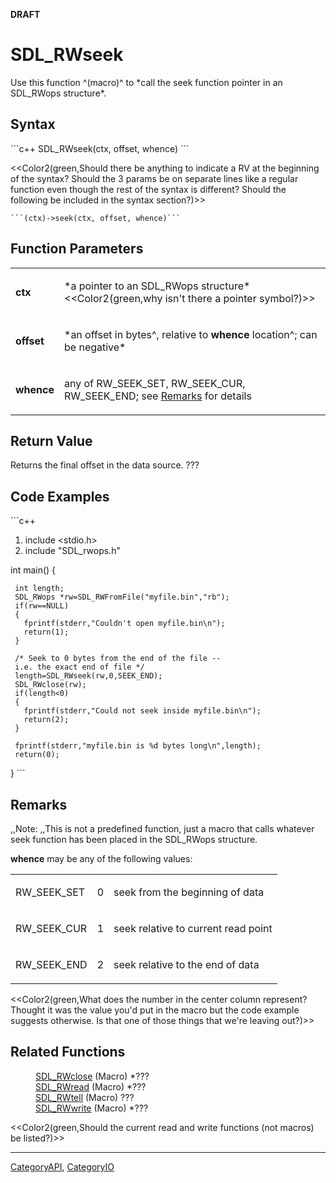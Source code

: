 <!-- pragma section-numbers off -->
<!-- pragma disable-camelcase -->
'''DRAFT'''

= SDL_RWseek =
Use this function ^(macro)^ to *call the seek function pointer in an SDL_RWops structure*.


== Syntax ==
```c++
SDL_RWseek(ctx, offset, whence)
```

<<Color2(green,Should there be anything to indicate a RV at the beginning of the syntax?  Should the 3 params be on separate lines like a regular function even though the rest of the syntax is different?  Should the following be included in the syntax section?)>>
 ```(ctx)->seek(ctx, offset, whence)```

== Function Parameters ==
{|
|'''ctx'''
|*a pointer to an SDL_RWops structure* <<Color2(green,why isn't there a pointer symbol?)>>
|-
|'''offset'''
|*an offset in bytes^, relative to '''whence''' location^; can be negative*
|-
|'''whence'''
|any of RW_SEEK_SET, RW_SEEK_CUR, RW_SEEK_END; see [[#whence|Remarks]] for details
|}

== Return Value ==
Returns the final offset in the data source. ???

== Code Examples ==
```c++
#include <stdio.h>
#include "SDL_rwops.h"

int main()
{
  int length;
  SDL_RWops *rw=SDL_RWFromFile("myfile.bin","rb");
  if(rw==NULL)
  {
    fprintf(stderr,"Couldn't open myfile.bin\n");
    return(1);
  }

  /* Seek to 0 bytes from the end of the file -- i.e. the exact end of file */
  length=SDL_RWseek(rw,0,SEEK_END);
  SDL_RWclose(rw);
  if(length<0)
  {
    fprintf(stderr,"Could not seek inside myfile.bin\n");
    return(2);
  }

  fprintf(stderr,"myfile.bin is %d bytes long\n",length);
  return(0);
}
```

== Remarks ==
,,Note: ,,This is not a predefined function, just a macro that calls whatever seek function has been placed in the SDL_RWops structure.

<span id="whence"></span>'''whence''' may be any of the following values:
{|
|RW_SEEK_SET
|0
|seek from the beginning of data
|-
|RW_SEEK_CUR
|1
|seek relative to current read point
|-
|RW_SEEK_END
|2
|seek relative to the end of data
|}

<<Color2(green,What does the number in the center column represent?  Thought it was the value you'd put in the macro but the code example suggests otherwise.  Is that one of those things that we're leaving out?)>>

== Related Functions ==
:[[SDL_RWclose]] (Macro) *???
:[[SDL_RWread]] (Macro) *???
:[[SDL_RWtell]] (Macro) ???
:[[SDL_RWwrite]] (Macro) *???

<<Color2(green,Should the current read and write functions (not macros) be listed?)>>

----
[[CategoryAPI]], [[CategoryIO]]
